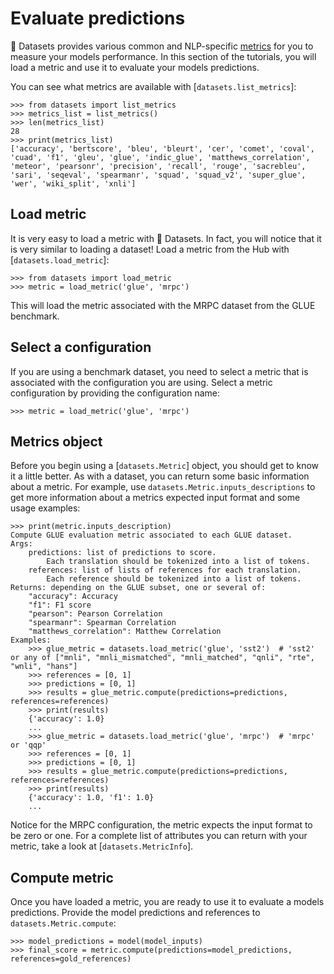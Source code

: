 # Evaluate predictions

🤗 Datasets provides various common and NLP-specific [metrics](https://huggingface.co/metrics) for you to measure your models performance. In this section of the tutorials, you will load a metric and use it to evaluate your models predictions.

You can see what metrics are available with [`datasets.list_metrics`]:

```
>>> from datasets import list_metrics
>>> metrics_list = list_metrics()
>>> len(metrics_list)
28
>>> print(metrics_list)
['accuracy', 'bertscore', 'bleu', 'bleurt', 'cer', 'comet', 'coval', 'cuad', 'f1', 'gleu', 'glue', 'indic_glue', 'matthews_correlation', 'meteor', 'pearsonr', 'precision', 'recall', 'rouge', 'sacrebleu', 'sari', 'seqeval', 'spearmanr', 'squad', 'squad_v2', 'super_glue', 'wer', 'wiki_split', 'xnli']
```

## Load metric

It is very easy to load a metric with 🤗 Datasets. In fact, you will notice that it is very similar to loading a dataset! Load a metric from the Hub with [`datasets.load_metric`]:

```
>>> from datasets import load_metric
>>> metric = load_metric('glue', 'mrpc')
```

This will load the metric associated with the MRPC dataset from the GLUE benchmark.

## Select a configuration

If you are using a benchmark dataset, you need to select a metric that is associated with the configuration you are using. Select a metric configuration by providing the configuration name:

```
>>> metric = load_metric('glue', 'mrpc')
```

## Metrics object

Before you begin using a [`datasets.Metric`] object, you should get to know it a little better. As with a dataset, you can return some basic information about a metric. For example, use `datasets.Metric.inputs_descriptions` to get more information about a metrics expected input format and some usage examples:

```
>>> print(metric.inputs_description)
Compute GLUE evaluation metric associated to each GLUE dataset.
Args:
    predictions: list of predictions to score.
        Each translation should be tokenized into a list of tokens.
    references: list of lists of references for each translation.
        Each reference should be tokenized into a list of tokens.
Returns: depending on the GLUE subset, one or several of:
    "accuracy": Accuracy
    "f1": F1 score
    "pearson": Pearson Correlation
    "spearmanr": Spearman Correlation
    "matthews_correlation": Matthew Correlation
Examples:
    >>> glue_metric = datasets.load_metric('glue', 'sst2')  # 'sst2' or any of ["mnli", "mnli_mismatched", "mnli_matched", "qnli", "rte", "wnli", "hans"]
    >>> references = [0, 1]
    >>> predictions = [0, 1]
    >>> results = glue_metric.compute(predictions=predictions, references=references)
    >>> print(results)
    {'accuracy': 1.0}
    ...
    >>> glue_metric = datasets.load_metric('glue', 'mrpc')  # 'mrpc' or 'qqp'
    >>> references = [0, 1]
    >>> predictions = [0, 1]
    >>> results = glue_metric.compute(predictions=predictions, references=references)
    >>> print(results)
    {'accuracy': 1.0, 'f1': 1.0}
    ...
```

Notice for the MRPC configuration, the metric expects the input format to be zero or one. For a complete list of attributes you can return with your metric, take a look at [`datasets.MetricInfo`].

## Compute metric

Once you have loaded a metric, you are ready to use it to evaluate a models predictions. Provide the model predictions and references to `datasets.Metric.compute`:

```
>>> model_predictions = model(model_inputs)
>>> final_score = metric.compute(predictions=model_predictions, references=gold_references)
```

